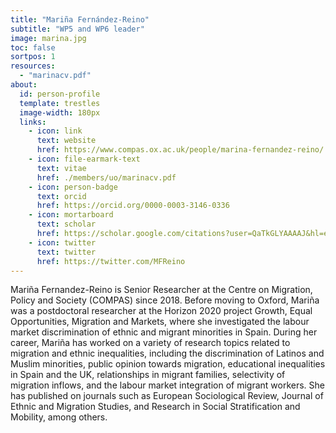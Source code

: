 ```yaml
---
title: "Mariña Fernández-Reino"
subtitle: "WP5 and WP6 leader"
image: marina.jpg
toc: false
sortpos: 1
resources:
  - "marinacv.pdf"
about:
  id: person-profile
  template: trestles
  image-width: 180px
  links:
    - icon: link
      text: website
      href: https://www.compas.ox.ac.uk/people/marina-fernandez-reino/
    - icon: file-earmark-text
      text: vitae
      href: ./members/uo/marinacv.pdf
    - icon: person-badge
      text: orcid
      href: https://orcid.org/0000-0003-3146-0336
    - icon: mortarboard
      text: scholar
      href: https://scholar.google.com/citations?user=QaTkGLYAAAAJ&hl=en
    - icon: twitter
      text: twitter
      href: https://twitter.com/MFReino
---
```


:::{#person-profile}

Mariña Fernandez-Reino is Senior Researcher at the Centre on Migration, Policy and Society (COMPAS) since 2018. Before moving to Oxford, Mariña was a postdoctoral researcher at the Horizon 2020 project Growth, Equal Opportunities, Migration and Markets, where she investigated the labour market discrimination of ethnic and migrant minorities in Spain. During her career, Mariña has worked on a variety of research topics related to migration and ethnic inequalities, including the discrimination of Latinos and Muslim minorities, public opinion towards migration, educational inequalities in Spain and the UK, relationships in migrant families, selectivity of migration inflows, and the labour market integration of migrant workers. She has published on journals such as European Sociological Review, Journal of Ethnic and Migration Studies, and Research in Social Stratification and Mobility, among others. 

:::
